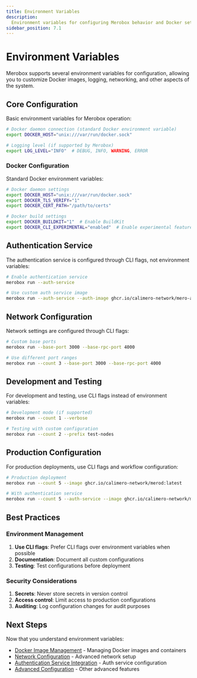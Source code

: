 ```yaml
---
title: Environment Variables
description:
  Environment variables for configuring Merobox behavior and Docker settings.
sidebar_position: 7.1
---
```


# Environment Variables

Merobox supports several environment variables for configuration, allowing you
to customize Docker images, logging, networking, and other aspects of the
system.

## Core Configuration

Basic environment variables for Merobox operation:

```bash
# Docker daemon connection (standard Docker environment variable)
export DOCKER_HOST="unix:///var/run/docker.sock"

# Logging level (if supported by Merobox)
export LOG_LEVEL="INFO"  # DEBUG, INFO, WARNING, ERROR
```

### Docker Configuration

Standard Docker environment variables:

```bash
# Docker daemon settings
export DOCKER_HOST="unix:///var/run/docker.sock"
export DOCKER_TLS_VERIFY="1"
export DOCKER_CERT_PATH="/path/to/certs"

# Docker build settings
export DOCKER_BUILDKIT="1"  # Enable BuildKit
export DOCKER_CLI_EXPERIMENTAL="enabled"  # Enable experimental features
```

## Authentication Service

The authentication service is configured through CLI flags, not environment
variables:

```bash
# Enable authentication service
merobox run --auth-service

# Use custom auth service image
merobox run --auth-service --auth-image ghcr.io/calimero-network/mero-auth:latest
```

## Network Configuration

Network settings are configured through CLI flags:

```bash
# Custom base ports
merobox run --base-port 3000 --base-rpc-port 4000

# Use different port ranges
merobox run --count 3 --base-port 3000 --base-rpc-port 4000
```

## Development and Testing

For development and testing, use CLI flags instead of environment variables:

```bash
# Development mode (if supported)
merobox run --count 1 --verbose

# Testing with custom configuration
merobox run --count 2 --prefix test-nodes
```

## Production Configuration

For production deployments, use CLI flags and workflow configuration:

```bash
# Production deployment
merobox run --count 5 --image ghcr.io/calimero-network/merod:latest

# With authentication service
merobox run --count 5 --auth-service --image ghcr.io/calimero-network/merod:latest
```

## Best Practices

### Environment Management

1. **Use CLI flags**: Prefer CLI flags over environment variables when possible
2. **Documentation**: Document all custom configurations
3. **Testing**: Test configurations before deployment

### Security Considerations

1. **Secrets**: Never store secrets in version control
2. **Access control**: Limit access to production configurations
3. **Auditing**: Log configuration changes for audit purposes

## Next Steps

Now that you understand environment variables:

- [Docker Image Management](./docker-image-management) - Managing Docker images
  and containers
- [Network Configuration](./network-configuration) - Advanced network setup
- [Authentication Service Integration](./auth-service-integration) - Auth
  service configuration
- [Advanced Configuration](./advanced-configuration) - Other advanced features
